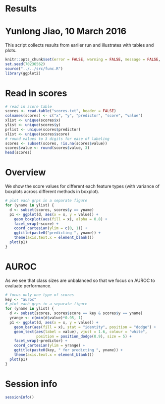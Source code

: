 # Results
# Yunlong Jiao, 10 March 2016

This script collects results from earlier run and illustrates with tables and plots.

```r
knitr::opts_chunk$set(error = FALSE, warning = FALSE, message = FALSE, fig.width = 12, fig.height = 8, dev = c("png","pdf"), fig.keep = "high", fig.path = "result_figure/", cache.path = "result_cache/")
set.seed(70236562)
source("../../src/func.R")
library(ggplot2)
```

# Read in scores

```r
# read in score table
scores <- read.table("scores.txt", header = FALSE)
colnames(scores) <- c("x", "y", "predictor", "score", "value")
xlist <- unique(scores$x)
ylist <- unique(scores$y)
prlist <- unique(scores$predictor)
slist <- unique(scores$score)
# round values to 3 digits for ease of labeling
scores <- subset(scores, !is.na(scores$value))
scores$value <- round(scores$value, 3)
head(scores)
```

# Overview

We show the score values for different each feature types (with variance of boxplots across different methods in boxplot).

```r
# plot each grps in a separate figure
for (yname in ylist) {
  d <- subset(scores, scores$y == yname)
  p1 <- ggplot(d, aes(x = x, y = value)) + 
    geom_boxplot(aes(fill = x), alpha = 0.8) + 
    facet_wrap(~score) + 
    coord_cartesian(ylim = c(0, 1)) + 
    ggtitle(paste0("predicting ", yname)) + 
    theme(axis.text.x = element_blank())
  plot(p1)
}
```

# AUROC

As we see that class sizes are unbalanced so that we focus on AUROC to evaluate performance.

```r
# focus only one type of scores
key <- "auroc"
# plot each grps in a separate figure
for (yname in ylist) {
  d <- subset(scores, scores$score == key & scores$y == yname)
  yrange <- c(min(d$value)*0.95, 1)
  p1 <- ggplot(d, aes(x = x, y = value)) + 
    geom_bar(aes(fill = x), stat = "identity", position = "dodge") + 
    geom_text(aes(label = value), vjust = 1.6, colour = "white", 
              position = position_dodge(0.9), size = 5) + 
    facet_wrap(~predictor) + 
    coord_cartesian(ylim = yrange) + 
    ggtitle(paste0(key, " for predicting ", yname)) + 
    theme(axis.text.x = element_blank())
  plot(p1)
}
```

# Session info

```r
sessionInfo()
```
